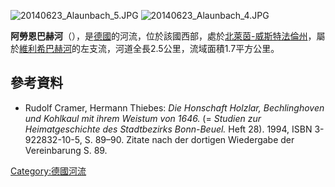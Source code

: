{{Onesource|time=2020-07-07T15:27:50+00:00}}
{{Coord|50|45|2.96|N|7|9|14.37|E|display=title}}
[[Image:20140623_Alaunbach_5.JPG|right]]
[[Image:20140623_Alaunbach_4.JPG|right]]

'''阿勞恩巴赫河'''（{{lang-de|Alaunbach}}），是[[德國|德國]]的河流，位於該國西部，處於[[北萊茵-威斯特法倫州|北萊茵-威斯特法倫州]]，屬於[[維利希巴赫河|維利希巴赫河]]的左支流，河道全長2.5公里，流域面積1.7平方公里。

==參考資料==
* Rudolf Cramer, Hermann Thiebes: ''Die Honschaft Holzlar, Bechlinghoven und Kohlkaul mit ihrem Weistum von 1646.'' (= ''Studien zur Heimatgeschichte des Stadtbezirks Bonn-Beuel.'' Heft 28). 1994, ISBN 3-922832-10-5, S. 89–90. Zitate nach der dortigen Wiedergabe der Vereinbarung S. 89.

{{Germany-geo-stub}}
[[Category:德國河流|Category:德國河流]]